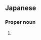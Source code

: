 ==Japanese==
<!-- {{attention|ja|This name is given as being read as -Zaki, but is auto-categorized with words read as -Saki, so something's not right.}} -- it's "saki" when read in isolation before rendaku -->
{{ja-kanjitab|とお|さき|sort=とおざき|k2=ざき|r=y}}

===Proper noun===
{{ja-pos|proper|とおざき}}

# {{surname|lang=ja|sort=とおざき}}